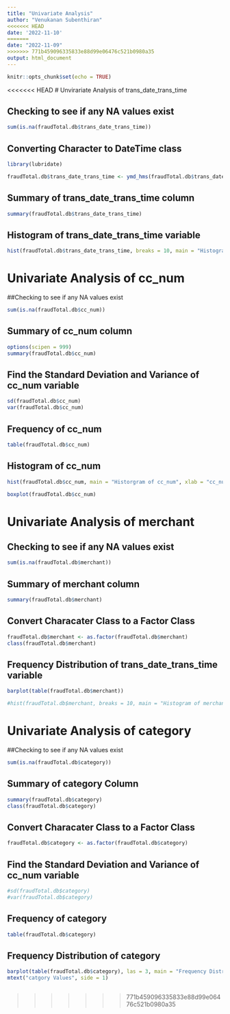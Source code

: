 ```yaml
---
title: "Univariate Analysis"
author: "Venukanan Subenthiran"
<<<<<<< HEAD
date: '2022-11-10'
=======
date: "2022-11-09"
>>>>>>> 771b459096335833e88d99e06476c521b0980a35
output: html_document
---
```


```r
knitr::opts_chunk$set(echo = TRUE)
```

<<<<<<< HEAD
# Unvirariate Analysis of trans_date_trans_time 

## Checking to see if any NA values exist

```r
sum(is.na(fraudTotal.db$trans_date_trans_time)) 
```

## Converting Character to DateTime class

```r
library(lubridate)

fraudTotal.db$trans_date_trans_time <- ymd_hms(fraudTotal.db$trans_date_trans_time)
```

## Summary of trans_date_trans_time column

```r
summary(fraudTotal.db$trans_date_trans_time)
```

## Histogram of trans_date_trans_time variable

```r
hist(fraudTotal.db$trans_date_trans_time, breaks = 10, main = "Histogram of Date/Time Data Collected", xlab = "trans_date_trans_time in Years")
```

# Univariate Analysis of cc_num 

##Checking to see if any NA values exist

```r
sum(is.na(fraudTotal.db$cc_num)) 
```

## Summary of cc_num column

```r
options(scipen = 999)
summary(fraudTotal.db$cc_num)
```

## Find the Standard Deviation and Variance of cc_num variable

```r
sd(fraudTotal.db$cc_num)
var(fraudTotal.db$cc_num)
```

## Frequency of cc_num

```r
table(fraudTotal.db$cc_num)
```

## Histogram of cc_num

```r
hist(fraudTotal.db$cc_num, main = "Historgram of cc_num", xlab = "cc_num Values")

```

```r
boxplot(fraudTotal.db$cc_num)
```

# Univariate Analysis of merchant

## Checking to see if any NA values exist

```r
sum(is.na(fraudTotal.db$merchant)) 
```
## Summary of merchant column

```r
summary(fraudTotal.db$merchant)
```
## Convert Characater Class to a Factor Class
```r
fraudTotal.db$merchant <- as.factor(fraudTotal.db$merchant)
class(fraudTotal.db$merchant)
```

## Frequency Distribution of trans_date_trans_time variable

```r
barplot(table(fraudTotal.db$merchant))

#hist(fraudTotal.db$merchant, breaks = 10, main = "Histogram of merchant", xlab = "trans_date_trans_time in Years")
```

# Univariate Analysis of category 

##Checking to see if any NA values exist

```r
sum(is.na(fraudTotal.db$category)) 
```

## Summary of category Column

```r
summary(fraudTotal.db$category)
class(fraudTotal.db$category)
```
## Convert Characater Class to a Factor Class
```r
fraudTotal.db$category <- as.factor(fraudTotal.db$category)
```

## Find the Standard Deviation and Variance of cc_num variable

```r
#sd(fraudTotal.db$category)
#var(fraudTotal.db$category)
```

## Frequency of category

```r
table(fraudTotal.db$category)
```

## Frequency Distribution of category

```r
barplot(table(fraudTotal.db$category), las = 3, main = "Frequency Distribution of category Field", xlab = "") 
mtext("catgory Values", side = 1)

```




```r

```



>>>>>>> 771b459096335833e88d99e06476c521b0980a35
